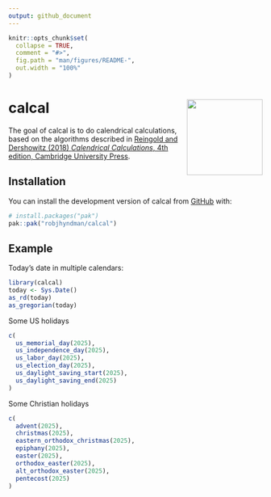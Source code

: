 ```yaml
---
output: github_document
---
```


<!-- README.md is generated from README.Rmd. Please edit that file -->

```r
knitr::opts_chunk$set(
  collapse = TRUE,
  comment = "#>",
  fig.path = "man/figures/README-",
  out.width = "100%"
)
```

# calcal <img src="man/figures/calcal-hex.png" align="right" width = 150 />


<!-- badges: start -->
<!-- badges: end -->

The goal of calcal is to do calendrical calculations, based on the algorithms described in [Reingold and
    Dershowitz (2018) *Calendrical Calculations*, 4th edition, Cambridge University Press](https://doi.org/10.1017/9781107415058).

## Installation

You can install the development version of calcal from [GitHub](https://github.com/) with:

``` r
# install.packages("pak")
pak::pak("robjhyndman/calcal")
```

## Example

Today's date in multiple calendars:


```r
library(calcal)
today <- Sys.Date()
as_rd(today)
as_gregorian(today)
```

Some US holidays

```r
c(
  us_memorial_day(2025),
  us_independence_day(2025),
  us_labor_day(2025),
  us_election_day(2025),
  us_daylight_saving_start(2025),
  us_daylight_saving_end(2025)
)
```

Some Christian holidays

```r
c(
  advent(2025),
  christmas(2025),
  eastern_orthodox_christmas(2025),
  epiphany(2025),
  easter(2025),
  orthodox_easter(2025),
  alt_orthodox_easter(2025),
  pentecost(2025)
)
```

